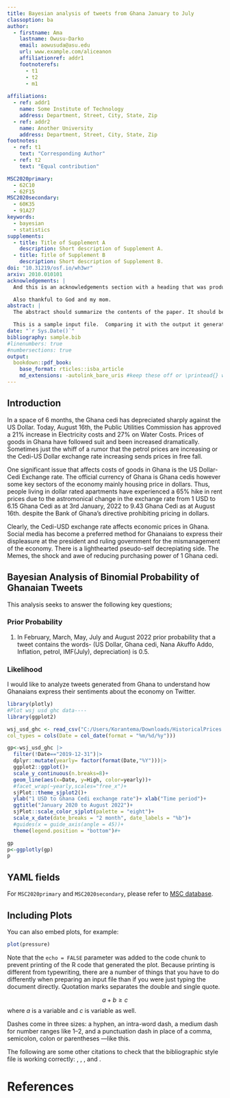 ```yaml
---
title: Bayesian analysis of tweets from Ghana January to July
classoption: ba
author:
  - firstname: Ama
    lastname: Owusu-Darko
    email: aowusuda@asu.edu
    url: www.example.com/aliceanon
    affiliationref: addr1
    footnoterefs: 
      - t1
      - t2
      - m1
 
affiliations:
  - ref: addr1
    name: Some Institute of Technology 
    address: Department, Street, City, State, Zip
  - ref: addr2
    name: Another University
    address: Department, Street, City, State, Zip
footnotes:
  - ref: t1
    text: "Corresponding Author"
  - ref: t2
    text: "Equal contribution"

MSC2020primary:
  - 62C10
  - 62F15
MSC2020secondary:
  - 60K35
  - 91A27
keywords:
  - bayesian
  - statistics
supplements:
  - title: Title of Supplement A
    description: Short description of Supplement A.
  - title: Title of Supplement B
    description: Short description of Supplement B.
doi: "10.31219/osf.io/wh3wr"
arxiv: 2010.010101
acknowledgements: |
  And this is an acknowledgements section with a heading that was produced by the `acks` environment. Thank you all for helping me writing this Rmarkdown sample file.

  Also thankful to God and my mom.
abstract: |
  The abstract should summarize the contents of the paper. It should be clear, descriptive, self-explanatory and not longer than 200 words. It should also be suitable for publication in abstracting services. Please avoid using math formulas as much as possible.

  This is a sample input file.  Comparing it with the output it generates can show you how to produce a simple document of your. That was the second paragraph.
date: "`r Sys.Date()`"
bibliography: sample.bib
#linenumbers: true
#numbersections: true
output: 
  bookdown::pdf_book: 
    base_format: rticles::isba_article
    md_extensions: -autolink_bare_uris #keep these off or \printead{} will fail on email addresses
---
```


## Introduction

In a space of 6 months, the Ghana cedi has depreciated sharply against the US Dollar. Today, August 16th, the Public Utilities Commission has approved a 21% increase in Electricity costs and 27% on Water Costs. Prices of goods in Ghana have followed suit and been increased dramatically. Sometimes just the whiff of a rumor that the petrol prices are increasing or the Cedi-US Dollar exchange rate increasing sends prices in free fall.

One significant issue that affects costs of goods in Ghana is the US Dollar-Cedi Exchange rate. The official currency of Ghana is Ghana cedis however some key sectors of the economy mainly housing price in dollars. Thus, people living in dollar rated apartments have experienced a 65% hike in rent prices due to the astromonical change in the exchange rate from 1 USD to 6.15 Ghana Cedi as at 3rd January, 2022 to 9.43 Ghana Cedi as at August 16th. despite the Bank of Ghana's directive prohibiting pricing in dollars.

Clearly, the Cedi-USD exchange rate affects economic prices in Ghana. Social media has become a preferred method for Ghanaians to express their displeasure at the president and ruling government for the mismanagement of the economy. There is a lighthearted pseudo-self decrepiating side. The Memes, the shock and awe of reducing purchasing power of 1 Ghana cedi.

## Bayesian Analysis of Binomial Probability of Ghanaian Tweets 
This analysis seeks to answer the following key questions;

### Prior Probability
1. In February, March, May, July and August  2022 prior probability that a tweet contains the words-
(US Dollar, Ghana cedi, Nana Akuffo Addo, Inflation, petrol, IMF(July), depreciation) is 0.5.

### Likelihood
I would like to analyze tweets generated from Ghana to understand how Ghanaians express their sentiments about the economy on Twitter.


```r
library(plotly)
#Plot wsj usd ghc data----
library(ggplot2)

wsj_usd_ghc <- read_csv("C:/Users/Korantema/Downloads/HistoricalPrices.csv",
col_types = cols(Date = col_date(format = "%m/%d/%y")))

gp<-wsj_usd_ghc |> 
  filter(!Date=="2019-12-31")|> 
  dplyr::mutate(yearly= factor(format(Date,"%Y")))|> 
  ggplot2::ggplot()+
  scale_y_continuous(n.breaks=8)+
  geom_line(aes(x=Date, y=High, color=yearly))+
  #facet_wrap(~yearly,scales="free_x")+
  sjPlot::theme_sjplot2()+
  ylab("1 USD to Ghana Cedi exchange rate")+ xlab("Time period")+
  ggtitle("January 2020 to August 2022")+
  sjPlot::scale_color_sjplot(palette = "eight")+
  scale_x_date(date_breaks = "2 month", date_labels = "%b")+
  #guides(x = guide_axis(angle = 45))+
  theme(legend.position = "bottom")#+

gp
p<-ggplotly(gp)
p

```

## YAML fields

For `MSC2020primary` and `MSC2020secondary`, please refer to [MSC database](https://mathscinet.ams.org/mathscinet/msc/msc2020.html).

## Including Plots

You can also embed plots, for example:

```r
plot(pressure)
```

Note that the `echo = FALSE` parameter was added to the code chunk to prevent printing of the R code that generated the plot. Because printing is different from typewriting, there are a number of things that you have to do differently when preparing an input file than if you were just typing the document directly.  Quotation marks separates the double and single quote. 

$$a+b\geq c$$
where $a$ is a variable and $c$ is variable as well.

Dashes come in three sizes: a hyphen, an intra-word dash, a medium dash for number ranges like 1--2, and a punctuation dash in place of a comma, semicolon, colon or parentheses ---like this.

The following are some other citations to check that the bibliographic style file is working correctly: \citet{akaike}, \citet*{akivarsq},
\citet*{kstuart}, and \citet{companion}.  

# References {#references .unnumbered}

